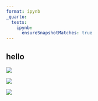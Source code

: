 ```yaml
---
format: ipynb
_quarto:
  tests:
    ipynb:
      ensureSnapshotMatches: true
---
```



## hello

:::: {layout="[[1,1],[1]]"}

![](placeholder.jpg)

![](placeholder.jpg)

![](placeholder.jpg)

::::